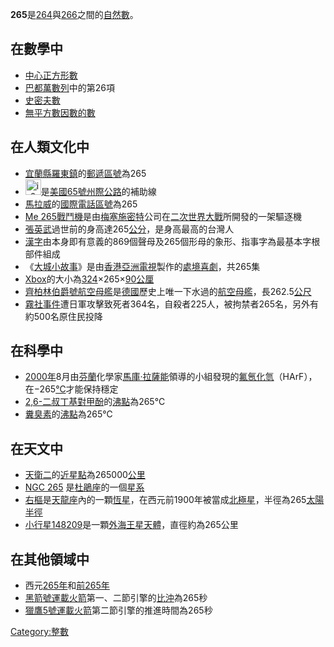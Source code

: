 {{Unreferenced|time=2020-12-02T17:37:33+00:00}}
{{noteTA|G1=Math}}
{{整数
| 质因数分解 =<math>5 \times 53</math> 
| 罗马数字 = CCLXV
| 二进制 = 100001001
| 十六进制 = 109
}}
'''265'''是[[264|264]]與[[266|266]]之間的[[自然數|自然數]]。

== 在數學中 ==
{{數字性質|use math=yes}}
*[[中心正方形數|中心正方形數]]
* [[巴都萬數列|巴都萬數列]]中的第26項
*[[史密夫數|史密夫數]]
*[[無平方數因數的數|無平方數因數的數]]

== 在人類文化中 ==
*[[宜蘭縣|宜蘭縣]][[羅東鎮_(臺灣)|羅東鎮]]的[[郵遞區號|郵遞區號]]為265
*[[File:i-265.svg|25px]]是[[美國|美國]][[65號州際公路|65號州際公路]]的補助線
*[[馬拉威|馬拉威]]的[[國際電話區號|國際電話區號]]為265
*[[Me_265戰鬥機|Me 265戰鬥機]]是由[[梅塞施密特|梅塞施密特]]公司在[[二次世界大戰|二次世界大戰]]所開發的一架驅逐機
*[[張英武|張英武]]過世前的身高達265[[公分|公分]]，是身高最高的台灣人
*[[漢字|漢字]]由本身即有意義的869個聲母及265個形母的象形、指事字為最基本字根部件組成
*《[[大城小故事|大城小故事]]》是由[[香港|香港]][[亞洲電視|亞洲電視]]製作的[[處境喜劇|處境喜劇]]，共265集
*[[Xbox_(遊戲機)|Xbox]]的大小為[[324|324]]×265×[[90|90]][[公厘|公厘]]
*[[齊柏林伯爵號航空母艦|齊柏林伯爵號航空母艦]]是[[德國|德國]]歷史上唯一下水過的[[航空母艦|航空母艦]]，長262.5[[公尺|公尺]]
*[[霧社事件|霧社事件]]遭日軍攻擊致死者364名，自殺者225人，被拘禁者265名，另外有約500名原住民投降

== 在科學中 ==
*[[2000年|2000年]]8月由[[芬蘭|芬蘭]]化學家[[馬庫·拉薩能|馬庫·拉薩能]]領導的小組發現的[[氟氬化氫|氟氬化氫]]（HArF），在−265[[℃|℃]]才能保持穩定
*[[2,6-二叔丁基對甲酚|2,6-二叔丁基對甲酚]]的[[沸點|沸點]]為265℃
*[[糞臭素|糞臭素]]的[[沸點|沸點]]為265℃

== 在天文中 ==
*[[天衛二|天衛二]]的[[近星點|近星點]]為265000[[公里|公里]]
*[[NGC_265|NGC 265]] 是[[杜鵑座|杜鵑座]]的一個[[星系|星系]]
*[[右樞|右樞]]是[[天龍座|天龍座]]內的一顆[[恆星|恆星]]，在西元前1900年被當成[[北極星|北極星]]，半徑為265[[太陽半徑|太陽半徑]]
*[[小行星148209|小行星148209]]是一顆[[外海王星天體|外海王星天體]]，直徑約為265公里

== 在其他領域中 ==
*西元[[265年|265年]]和[[前265年|前265年]]
*[[黑箭號運載火箭|黑箭號運載火箭]]第一、二節引擎的[[比沖|比沖]]為265秒
*[[獵鷹5號運載火箭|獵鷹5號運載火箭]]第二節引擎的推進時間為265秒

[[Category:整數|Category:整數]]
